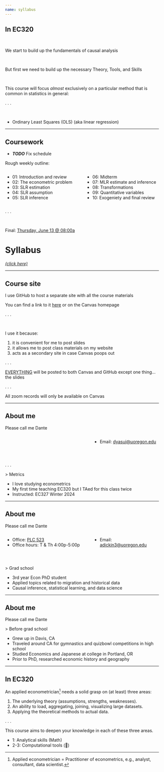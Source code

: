 ```yaml
---
name: syllabus
---
```


## In EC320

<br>

We start to build up the fundamentals of [causal analysis]{.blue}

<br>

But first we need to build up the necessary [Theory]{.hi},
[Tools]{.hii}, and [Skills]{.hp}

<br>

This course will focus _almost_ exclusively on a particular method 
that is common in statistics in general:

. . .

<br>

- [Ordinary Least Squares (OLS)]{.note} [(aka linear regression)]{.tiny}

---

## Coursework

* ***TODO*** Fix schedule

[Rough weekly outline:]{.hii}

:::: {.columns}

::: {.column width="50%"}
- [01:]{.hi} Introduction and review
- [02:]{.hi} The econometric problem
- [03:]{.hi} SLR estimation
- [04:]{.hi} SLR assumption
- [05:]{.hi} SLR inference
:::

::: {.column width="50%"}
- [06:]{.hi} [Midterm]{.hii}
- [07:]{.hi} MLR estimate and inference
- [08:]{.hi} Transformations
- [09:]{.hi} Quantitative variables
- [10:]{.hi} Exogeniety and final review
:::

::::

. . .

<br>

[Final:]{.hii} [Thursday, June 13 @ 08:00a](https://registrar.uoregon.edu/calendars/examinations#complete-final-exam-schedule)


# Syllabus {.inverse}

[_(click here)_](https://raw.githack.com/dyasui/EC320S24/syllabus/syllabus.pdf){.white}

---

## Course site

I use [GitHub]{.hi} to host a separate site with all the course materials

You can find a link to it [here](https://github.com/dyasui/EC320S24) or on the Canvas homepage

. . .

<br>

I use it because:

1. it is convenient for me to post slides
2. it allows me to post class materials on my website
3. acts as a secondary site in case Canvas poops out

. . .

[EVERYTHING](.hi) will be posted to both Canvas and GitHub except one thing... [the slides]{.fragment}

. . .

All zoom records will only be available on Canvas

---

## About me

Please call me [Dante]{.hii .big}

:::: {.columns}

::: {.column width="55%"}
<!--- [Office:]{.hi} [PLC 523](https://map.uoregon.edu/7c6d0ffbd)-->
<!--- [Office hours:]{.hi} After class 1:20-2:00p and F 10:00-11:00a-->
:::

::: {.column width="45%"}
- [Email:]{.hi} [dyasui@uoregon.edu](dyasui@uoregon.edu)
:::

::::

<br>

. . .

[> Metrics]{.hi .big}

- I love studying econometrics
- My first time teaching EC320 but I TAed for this class twice
- [Instructed:]{.hii} EC327 Winter 2024

---

## About me {data-visibility="uncounted"}

Please call me [Dante]{.hii .big}

:::: {.columns}

::: {.column width="55%"}
- [Office:]{.hi} [PLC 523](https://map.uoregon.edu/7c6d0ffbd)
- [Office hours:]{.hi} T & Th 4:00p-5:00p 
:::

::: {.column width="45%"}
- [Email:]{.hi} [adickin3@uoregon.edu](adickin3@uoregon.edu)
:::

::::

<br>

[> Grad school]{.hi .big}

- 3rd year Econ PhD student
- Applied topics related to migration and historical data
- Causal inference, statistical learning, and data science

---

## About me {data-visibility="uncounted"}

Please call me [Dante]{.hii .big}


[> Before grad school]{.hi .big}

- Grew up in Davis, CA
- Traveled around CA for gymnastics and quizbowl competitions in high school
- Studied Economics and Japanese at college in Portland, OR
- Prior to PhD, researched economic history and geography

---

## In EC320

An applied econometrician^[Applied econometrician = Practitioner of econometrics, e.g., analyst, consultant, data scientist.] needs a solid grasp on (at least) three areas:

1. The underlying [theory]{.hi} (assumptions, strengths, weaknesses).
1. An ability to load, aggregating, joining, visualizing [large datasets]{.hi}.
1. [Applying]{.hi} the theoretical methods to [actual data]{.hi}.

. . .

This course aims to deepen your knowledge in each of these three areas.

::: incremental
- 1: Analytical skills [([Math]{.hi-red})]{.fragment}
- 2-3: Computational tools [([ ]{.nf})]{.fragment}
:::

